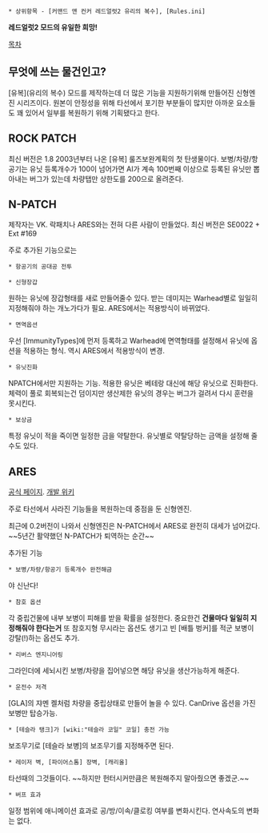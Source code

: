  * 상위항목 - [커맨드 앤 컨커 레드얼럿2 유리의 복수], [Rules.ini]

'''레드얼럿2 모드의 유일한 희망!'''


[[목차]]

== 무엇에 쓰는 물건인고? ==
[유복](유리의 복수) 모드를 제작하는데 더 많은 기능을 지원하기위해 만들어진 신형엔진 시리즈이다. 원본이 안정성을 위해 타선에서 포기한 부분들이 많지만 아까운 요소들도 꽤 있어서 일부를 복원하기 위해 기획됐다고 한다.


== ROCK PATCH ==
최신 버전은 1.8
2003년부터 나온 [유복] 룰즈보완계획의 첫 탄생물이다. 보병/차량/항공기는 유닛 등록개수가 100이 넘어가면 AI가 계속 100번째 이상으로 등록된 유닛만 뽑아내는 버그가 있는데 차량탭만 상한도를 200으로 올려준다.


== N-PATCH ==
제작자는 VK. 락패치나 ARES와는 전혀 다른 사람이 만들었다.
최신 버전은 SE0022 + Ext #169

주로 추가된 기능으로는

 * 항공기의 공대공 전투

 * 신형장갑
원하는 유닛에 장갑형태를 새로 만들어줄수 있다. 받는 데미지는  Warhead별로 일일히 지정해줘야 하는 개노가다가 필요.
ARES에서는 적용방식이 바뀌었다.

 * 면역옵션
우선 [ImmunityTypes]에 먼저 등록하고 Warhead에 면역형태를 설정해서 유닛에 옵션을 적용하는 형식.
역시 ARES에서 적용방식이 변경.

 * 유닛진화
NPATCH에서만 지원하는 기능. 적용한 유닛은 베테랑 대신에 해당 유닛으로 진화한다. 체력이 풀로 회복되는건 덤이지만 생산제한 유닛의 경우는 버그가 걸려서 다시 훈련을 못시킨다.

 * 보상금
특정 유닛이 적을 죽이면 일정한 금을 약탈한다. 유닛별로 약탈당하는 금액을 설정해 줄수도 있다.


== ARES ==
{{{#!html
<object width="560" height="315"><param name="movie" value="https://www.youtube.com/v/PKVALt8yZGw?version=3&amp;hl=ko_KR"></param><param name="allowFullScreen" value="true"></param><param name="allowscriptaccess" value="always"></param><embed src="https://www.youtube.com/v/PKVALt8yZGw?version=3&amp;hl=ko_KR" type="application/x-shockwave-flash" width="560" height="315" allowscriptaccess="always" allowfullscreen="true"></embed></object>
}}}
{{{#!html
<object width="560" height="315"><param name="movie" value="http://www.youtube.com/v/PNsK3-Putz0?version=3&amp;hl=ko_KR"></param><param name="allowFullScreen" value="true"></param><param name="allowscriptaccess" value="always"></param><embed src="http://www.youtube.com/v/PNsK3-Putz0?version=3&amp;hl=ko_KR" type="application/x-shockwave-flash" width="560" height="315" allowscriptaccess="always" allowfullscreen="true"></embed></object>
}}}

[http://ares.strategy-x.com/ 공식 페이지]. [https://github.com/Ares-Developers/Ares/wiki/_pages 개발 위키]

주로 타선에서 사라진 기능들을 복원하는데 중점을 둔 신형엔진.

최근에 0.2버전이 나와서 신형엔진은 N-PATCH에서 ARES로 완전히 대세가 넘어갔다. ~~5년간 활약했던 N-PATCH가 퇴역하는 순간~~


추가된 기능

 * 보병/차량/항공기 등록개수 완전해금
야 신난다!

 * 참호 옵션
각 중립건물에 내부 보병이 피해를 받을 확률을 설정한다. 중요한건 '''건물마다 일일히 지정해줘야 한다는거''' 또 참호지형 무시라는 옵션도 생기고 빈 [배틀 벙커]를 적군 보병이 강탈(!)하는 옵션도 추가.

 * 리버스 엔지니어링
그라인더에 세뇌시킨 보병/차량을 집어넣으면 해당 유닛을 생산가능하게 해준다.

 * 운전수 저격
[GLA]의 쟈멘 켈처럼 차량을 중립상태로 만들어 놀을 수 있다. CanDrive 옵션을 가진 보병만 탑승가능.

 * [테슬라 탱크]가 [wiki:"테슬라 코일" 코일] 충전 가능
보조무기로 [테슬라 보병]의 보조무기를 지정해주면 된다.

 * 레이저 벽, [파이어스톰] 장벽, [캐리올]
타선때의 그것들이다. ~~하지만 헌터시커만큼은 복원해주지 말아줬으면 좋겠군.~~

 * 버프 효과
{{{#!html
<object width="560" height="315"><param name="movie" value="//www.youtube.com/v/Z-17dB6Cs3o?hl=ko_KR&amp;version=3"></param><param name="allowFullScreen" value="true"></param><param name="allowscriptaccess" value="always"></param><embed src="//www.youtube.com/v/Z-17dB6Cs3o?hl=ko_KR&amp;version=3" type="application/x-shockwave-flash" width="560" height="315" allowscriptaccess="always" allowfullscreen="true"></embed></object>
}}}
일정 범위에 애니메이션 효과로 공/방/이속/클로킹 여부를 변화시킨다.
연사속도의 변화는 없다.
